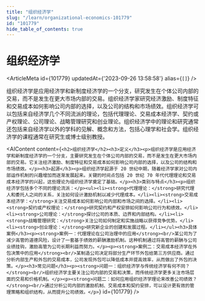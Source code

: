 ```yaml
---
title: "组织经济学"
slug: "/learn/organizational-economics-101779"
id: "101779"
hide_table_of_contents: true
---
```



# 组织经济学

<ArticleMeta id={101779} updatedAt={'2023-09-26 13:58:58'} alias={`[]`} />
<div className='border-solid border-b border-t-0 my-4 border-[var(--ifm-color-gray-300)]' />

组织经济学是应用经济学和新制度经济学的一个分支，研究发生在个体公司内部的交易，而不是发生在更大市场内部的交易。组织经济学家研究经济激励、制度特征和交易成本如何影响公司内部的选择，以及公司的结构和市场绩效。组织经济学可以包括来自经济学几个不同流派的理论，包括代理理论、交易成本经济学、契约或产权理论、公司理论、战略管理研究和创业理论。组织经济学中的理论和研究通常还包括来自经济学以外的学科的见解、概念和方法，包括心理学和社会学。组织经济学的课程通常在研究生或博士级别教授。

<AIContent content={`<h2>组织经济学</h2><h3>定义</h3><p>组织经济学是应用经济学和新制度经济学的一个分支，主要研究发生在个体公司内部的交易，而不是发生在更大市场内部的交易。它关注经济激励、制度特征和交易成本如何影响公司内部的选择，以及公司的结构和市场绩效。</p><h3>起源</h3><p>组织经济学起源于 20 世纪中期，随着经济学家对公司内部运作机制的兴趣增加而逐渐发展起来。关键的时间点包括 20 世纪 70 年代代理理论和交易成本经济学的兴起，这些理论为组织经济学奠定了基础。</p><h3>类别与特点</h3><p>组织经济学包括多个不同的理论流派：</p><ul><li><strong>代理理论：</strong>研究代理人和委托人之间的关系，关注如何设计激励机制以减少代理成本。</li><li><strong>交易成本经济学：</strong>关注交易成本如何影响公司内部和市场之间的选择。</li><li><strong>契约或产权理论：</strong>研究契约和产权安排如何影响公司行为和绩效。</li><li><strong>公司理论：</strong>探讨公司的本质、边界和内部结构。</li><li><strong>战略管理研究：</strong>关注公司如何制定和实施战略以获得竞争优势。</li><li><strong>创业理论：</strong>研究新企业的创建和发展过程。</li></ul><h3>具体案例</h3><p><strong>案例一：代理理论在公司治理中的应用</strong><br/>某公司为了减少高管的道德风险，设计了一套基于绩效的薪酬激励机制。这种机制通过将高管的薪酬与公司业绩挂钩，激励高管为公司长期利益而努力。</p><p><strong>案例二：交易成本经济学在外包决策中的应用</strong><br/>某制造公司决定将部分生产环节外包给第三方供应商。通过分析内部生产和外包的交易成本，公司发现外包可以降低成本并提高效率，从而做出了外包的决策。</p><h3>常见问题</h3><p><strong>问题一：组织经济学与传统经济学有何不同？</strong><br/>组织经济学主要关注公司内部的交易和决策，而传统经济学更多关注市场层面的交易和价格机制。</p><p><strong>问题二：如何应用组织经济学理论来改善公司绩效？</strong><br/>通过分析公司内部的激励机制、交易成本和契约安排，可以设计更有效的管理策略和组织结构，从而提升公司绩效。</p>`} id={101779} />
